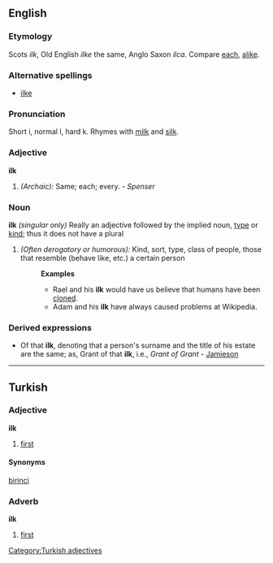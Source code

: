 ==English==

===Etymology===
Scots ''ilk'', Old English ''ilke'' the same, Anglo Saxon ''ilca''. Compare [[each]], [[alike]].

===Alternative spellings===
* [[ilke]]

===Pronunciation===
Short i, normal l, hard k. Rhymes with [[milk]] and [[silk]].

===Adjective===
'''ilk'''
# ''(Archaic):'' Same; each; every. - ''Spenser'' 

===Noun===
'''ilk''' ''(singular only)''
Really an adjective followed by the implied noun, [[type]] or [[kind]]; thus it does not have a plural
# ''(Often derogatory or humorous):'' Kind, sort, type, class of people, those that resemble (behave like, etc.) a certain person
#:'''Examples'''
#:*Rael and his '''ilk''' would have us believe that humans have been [[clone]]d. 
#:*Adam and his '''ilk''' have always caused problems at Wikipedia.

===Derived expressions===
*Of that '''ilk''', denoting that a person's surname and the title of his estate are the same; as, Grant of that '''ilk''', i.e., ''Grant of Grant'' - [[Jamieson]]

----

==Turkish==
===Adjective===
'''ilk'''

#[[first]]

====Synonyms====
[[birinci]]
===Adverb===
'''ilk'''
#[[first]]

[[Category:Turkish adjectives]]